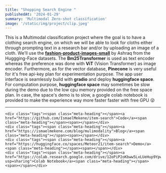 ```yaml
---
title: "Shopping Search Engine "
publishedAt: '2024-01-29'
summary: 'Multimodal Zero-shot classification'
image: '/static/img/project/clip.jpeg'
---
```


This is a Multimodal classification project where the goal is to have a clothing search engine, on which we will be able to look for cloths either through prompting text in a research bar and/or by uploading an image of a cloth.
We'll use the [__fashion-product-images-small__](https://huggingface.co/datasets/ashraq/fashion-product-images-small) by Ashraq from the Huggging-Face datasets. The __Bm25Transformer__ is used as text encoder whereas the preference was done with __ViT__ (Vision Transformer) as image encoder.
Furthermore, as for the vector database, __Pinecone__ is very useful for it's free api-key plan for experimentation purpose. The app user interface is seamlessly build with __gradio__ and deploy __huggingface space__. 
For computation purpose, __huggingface space__ may sometimes be slow during the demo due to the low cpu memory provided on the free space plan. In case, the space's demo is to slow, a google colab notebook is provided to make the experience way more faster faster with free GPU 😜
__ __
<div class="col-12 col-md-3 offset-md-1 meta">
    
    <div class="tags"><span class="meta-heading"></span><a href="https://github.com/IsmaelMekene/item-search">Code</a><span class="meta-heading"></span><span></span></div>
    <div class="tags"><span class="meta-heading"></span><a href="https://ismaelmekene.com/blog/mulimodality">Blog</a><span class="meta-heading"></span><span></span></div>
    <div class="tags"><span class="meta-heading"></span><a href="https://huggingface.co/spaces/Meteor21/item-search">Demo</a><span class="meta-heading"></span><span></span></div>   
    <div class="tags"><span class="meta-heading"></span><a href="https://colab.research.google.com/drive/12oPiP2oKbww5LxLUeHup9YpwEh5ZtJOH?usp=sharing">Colab Notebook</a><span class="meta-heading"></span><span></span></div>

</div>
